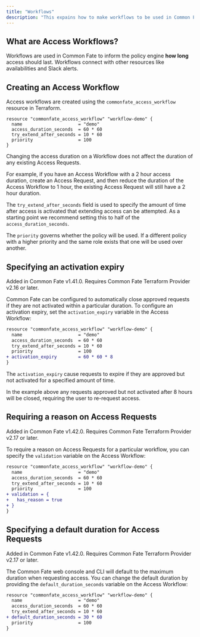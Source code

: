 ```yaml
---
title: "Workflows"
description: "This expains how to make workflows to be used in Common Fate."
---
```


## What are Access Workflows?

Workflows are used in Common Fate to inform the policy engine **how long** access should last. Workflows connect with other resources like availabilities and Slack alerts.

## Creating an Access Workflow

Access workflows are created using the `commonfate_access_workflow` resource in Terraform.

```hcl workflow.tf
resource "commonfate_access_workflow" "workflow-demo" {
  name                     = "demo"
  access_duration_seconds  = 60 * 60
  try_extend_after_seconds = 10 * 60
  priority                 = 100
}
```

<Info>
Changing the access duration on a Workflow does not affect the duration of any existing Access Requests.

For example, if you have an Access Workflow with a 2 hour access duration, create an Access Request, and then reduce the duration of the Access Workflow to 1 hour, the existing Access Request will still have a 2 hour duration.

</Info>

The `try_extend_after_seconds` field is used to specify the amount of time after access is activated that extending access can be attempted. As a starting point we recommend setting this to half of the `access_duration_seconds`.

The `priority` governs whether the policy will be used. If a different policy with a higher priority and the same role exists that one will be used over another.

## Specifying an activation expiry

<Note>
Added in Common Fate v1.41.0. Requires Common Fate Terraform Provider v2.16 or later.
</Note>

Common Fate can be configured to automatically close approved requests if they are not activated within a particular duration. To configure an activation expiry, set the `activation_expiry` variable in the Access Workflow:

```diff
resource "commonfate_access_workflow" "workflow-demo" {
  name                     = "demo"
  access_duration_seconds  = 60 * 60
  try_extend_after_seconds = 10 * 60
  priority                 = 100
+ activation_expiry        = 60 * 60 * 8
}
```

The `activation_expiry` cause requests to expire if they are approved but not activated for a specified amount of time.

In the example above any requests approved but not activated after 8 hours will be closed, requiring the user to re-request access.

## Requiring a reason on Access Requests

<Note>
Added in Common Fate v1.42.0. Requires Common Fate Terraform Provider v2.17 or later.
</Note>

To require a reason on Access Requests for a particular workflow, you can specify the `validation` variable on the Access Workflow:

```diff
resource "commonfate_access_workflow" "workflow-demo" {
  name                     = "demo"
  access_duration_seconds  = 60 * 60
  try_extend_after_seconds = 10 * 60
  priority                 = 100
+ validation = {
+   has_reason = true
+ }
}
```

## Specifying a default duration for Access Requests

<Note>
Added in Common Fate v1.42.0. Requires Common Fate Terraform Provider v2.17 or later.
</Note>

The Common Fate web console and CLI will default to the maximum duration when requesting access. You can change the default duration by providing the `default_duration_seconds` variable on the Access Workflow:

```diff
resource "commonfate_access_workflow" "workflow-demo" {
  name                     = "demo"
  access_duration_seconds  = 60 * 60
  try_extend_after_seconds = 10 * 60
+ default_duration_seconds = 30 * 60
  priority                 = 100
}
```
